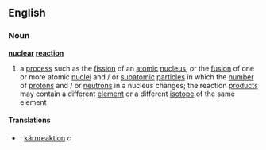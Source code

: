 ==English==
===Noun===
{{wikipedia}}
'''[[nuclear]] [[reaction]]'''
# a [[process]] such as the [[fission]] of an [[atomic]] [[nucleus]], or the [[fusion]] of one or more atomic [[nuclei]] and / or [[subatomic]] [[particle]]s in which the [[number]] of [[proton]]s and / or [[neutron]]s in a nucleus changes; the reaction [[product]]s may contain a different [[element]] or a different [[isotope]] of the same element
====Translations====
*{{sv}} : [[kärnreaktion]] ''c''
